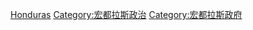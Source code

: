 {{Commonscat|International relations of Honduras}}

[[Category:北美洲各国外交|Honduras]]
[[Category:宏都拉斯政治|Category:宏都拉斯政治]]
[[Category:宏都拉斯政府|Category:宏都拉斯政府]]